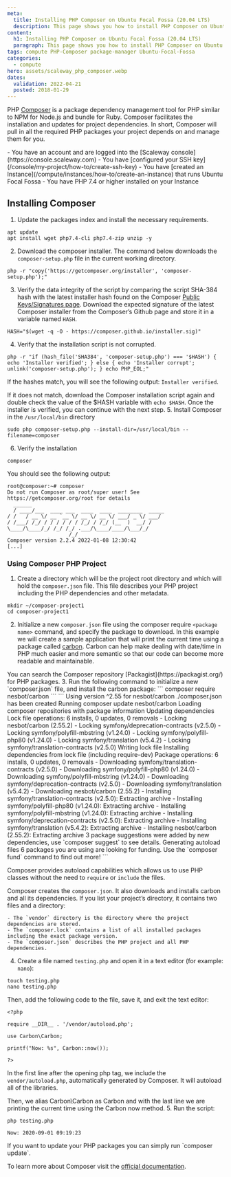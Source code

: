 ```yaml
---
meta:
  title: Installing PHP Composer on Ubuntu Focal Fossa (20.04 LTS)
  description: This page shows you how to install PHP Composer on Ubuntu Focal Fossa (20.04 LTS)
content:
  h1: Installing PHP Composer on Ubuntu Focal Fossa (20.04 LTS)
  paragraph: This page shows you how to install PHP Composer on Ubuntu Focal Fossa (20.04 LTS)
tags: compute PHP-Composer package-manager Ubuntu-Focal-Fossa
categories:
  - compute
hero: assets/scaleway_php_composer.webp
dates:
  validation: 2022-04-21
  posted: 2018-01-29
---
```


PHP [Composer](https://getcomposer.org/) is a package dependency management tool for PHP similar to NPM for Node.js and bundle for Ruby. Composer facilitates the installation and updates for project dependencies. In short, Composer will pull in all the required PHP packages your project depends on and manage them for you.

<Message type="requirement">
  - You have an account and are logged into the [Scaleway console](https://console.scaleway.com)
  - You have [configured your SSH key](/console/my-project/how-to/create-ssh-key)
  -  You have [created an Instance](/compute/instances/how-to/create-an-instance) that runs Ubuntu Focal Fossa
  - You have PHP 7.4 or higher installed on your Instance
</Message>

## Installing Composer

1. Update the packages index and install the necessary requirements.
  ```
  apt update
  apt install wget php7.4-cli php7.4-zip unzip -y
  ```
2. Download the composer installer. The command below downloads the `composer-setup.php` file in the current working directory.
  ```
  php -r "copy('https://getcomposer.org/installer', 'composer-setup.php');"
  ```
3. Verify the data integrity of the script by comparing the script SHA-384 hash with the latest installer hash found on the Composer [Public Keys/Signatures page](https://composer.github.io/pubkeys.html). Download the expected signature of the latest Composer installer from the Composer’s Github page and store it in a variable named `HASH`.
  ```
  HASH="$(wget -q -O - https://composer.github.io/installer.sig)"
  ```
4. Verify that the installation script is not corrupted.
  ```
  php -r "if (hash_file('SHA384', 'composer-setup.php') === '$HASH') { echo 'Installer verified'; } else { echo 'Installer corrupt'; unlink('composer-setup.php'); } echo PHP_EOL;"
  ```

  If the hashes match, you will see the following output: `Installer verified`.

  If it does not match, download the Composer installation script again and double check the value of the $HASH variable with `echo $HASH`. Once the installer is verified, you can continue with the next step.
5. Install Composer in the `/usr/local/bin` directory
  ```
  sudo php composer-setup.php --install-dir=/usr/local/bin --filename=composer
  ```
6. Verify the installation
  ```
  composer
  ```

  You should see the following output:

  ```
  root@composer:~# composer
  Do not run Composer as root/super user! See https://getcomposer.org/root for details
    ______
    / ____/___  ____ ___  ____  ____  ________  _____
  / /   / __ \/ __ `__ \/ __ \/ __ \/ ___/ _ \/ ___/
  / /___/ /_/ / / / / / / /_/ / /_/ (__  )  __/ /
  \____/\____/_/ /_/ /_/ .___/\____/____/\___/_/
                      /_/
  Composer version 2.2.4 2022-01-08 12:30:42
  [...]
  ```

### Using Composer PHP Project

1. Create a directory which will be the project root directory and which will hold the `composer.json` file. This file describes your PHP project including the PHP dependencies and other metadata.
  ```
  mkdir ~/composer-project1
  cd composer-project1
  ```
2. Initialize a new `composer.json` file using the composer require `<package name>` command, and specify the package to download.
  In this example we will create a sample application that will print the current time using a package called [carbon](https://carbon.nesbot.com/docs/). Carbon can help make dealing with date/time in PHP much easier and more semantic so that our code can become more readable and maintainable.

  <Message type="note">
    You can search the Composer repository [Packagist](https://packagist.org/) for PHP packages.

  </Message>
3. Run the following command to initialize a new `composer.json` file, and install the carbon package:
  ```
  composer require nesbot/carbon
  ```
  ```
  Using version ^2.55 for nesbot/carbon
  ./composer.json has been created
  Running composer update nesbot/carbon
  Loading composer repositories with package information
  Updating dependencies
  Lock file operations: 6 installs, 0 updates, 0 removals
    - Locking nesbot/carbon (2.55.2)
    - Locking symfony/deprecation-contracts (v2.5.0)
    - Locking symfony/polyfill-mbstring (v1.24.0)
    - Locking symfony/polyfill-php80 (v1.24.0)
    - Locking symfony/translation (v5.4.2)
    - Locking symfony/translation-contracts (v2.5.0)
  Writing lock file
  Installing dependencies from lock file (including require-dev)
  Package operations: 6 installs, 0 updates, 0 removals
    - Downloading symfony/translation-contracts (v2.5.0)
    - Downloading symfony/polyfill-php80 (v1.24.0)
    - Downloading symfony/polyfill-mbstring (v1.24.0)
    - Downloading symfony/deprecation-contracts (v2.5.0)
    - Downloading symfony/translation (v5.4.2)
    - Downloading nesbot/carbon (2.55.2)
    - Installing symfony/translation-contracts (v2.5.0): Extracting archive
    - Installing symfony/polyfill-php80 (v1.24.0): Extracting archive
    - Installing symfony/polyfill-mbstring (v1.24.0): Extracting archive
    - Installing symfony/deprecation-contracts (v2.5.0): Extracting archive
    - Installing symfony/translation (v5.4.2): Extracting archive
    - Installing nesbot/carbon (2.55.2): Extracting archive
  3 package suggestions were added by new dependencies, use `composer suggest` to see details.
  Generating autoload files
  6 packages you are using are looking for funding.
  Use the `composer fund` command to find out more!
  ```

  Composer provides autoload capabilities which allows us to use PHP classes without the need to `require` or `include` the files.

  Composer creates the `composer.json`. It also downloads and installs carbon and all its dependencies. If you list your project’s directory, it contains two files and a directory:

    - The `vendor` directory is the directory where the project dependencies are stored.
    - The `composer.lock` contains a list of all installed packages including the exact package version.
    - The `composer.json` describes the PHP project and all PHP dependencies.
4. Create a file named `testing.php` and open it in a text editor (for example: `nano`):
  ```
  touch testing.php
  nano testing.php
  ```

  Then, add the following code to the file, save it, and exit the text editor:

  ```
  <?php

  require __DIR__ . '/vendor/autoload.php';

  use Carbon\Carbon;

  printf("Now: %s", Carbon::now());

  ?>
  ```

  In the first line after the opening php tag, we include the `vendor/autoload.php`, automatically generated by Composer. It will autoload all of the libraries.

  Then, we alias Carbon\Carbon as Carbon and with the last line we are printing the current time using the Carbon now method.
5. Run the script:
  ```
  php testing.php
  ```
  ```
  Now: 2020-09-01 09:19:23
  ```

<Message type="note">
  If you want to update your PHP packages you can simply run `composer update`.
</Message>

To learn more about Composer visit the [official documentation](https://getcomposer.org/doc/).
